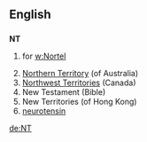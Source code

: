 ==English==
==={{initialism}}===
'''NT'''

# {{stock symbol}} for [[w:Nortel]]{{wikipedia}}
#[[Northern Territory]] (of Australia)
#[[Northwest Territories]] (Canada)
# New Testament (Bible)
# New Territories (of Hong Kong)
# [[neurotensin]]

[[de:NT]]